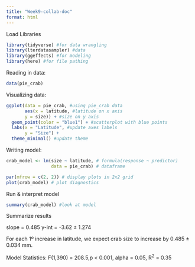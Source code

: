 ```yaml
---
title: "Week9-collab-doc"
format: html
---
```


Load Libraries
```r
library(tidyverse) #for data wrangling
library(lterdatasampler) #data
library(ggeffects) #for modeling
library(here) #for file pathing
```

Reading in data:
```r
data(pie_crab)
```

Visualizing data:
```r
ggplot(data = pie_crab, #using pie_crab data
       aes(x = latitude, #latitude on x axis
       y = size)) + #size on y axis
  geom_point(color = "blue1") + #scatterplot with blue points
  labs(x = "Latitude", #update axes labels
       y = "Size") +
  theme_minimal() #update theme
```
Writing model:
```r
crab_model <- lm(size ~ latitude, # formula(response ~ predictor)
                 data = pie_crab) # dataframe

par(mfrow = c(2, 2)) # display plots in 2x2 grid
plot(crab_model) # plot diagnostics
```
Run & interpret model
```r
summary(crab_model) #look at model
```
Summarize results

slope = 0.485
y-int = -3.62 ± 1.274

For each 1º increase in latitude, we expect crab size to increase by 0.485 ± 
0.034 mm.

Model Statistics: F(1,390) = 208.5,p < 0.001, alpha = 0.05, R^2^ = 0.35

